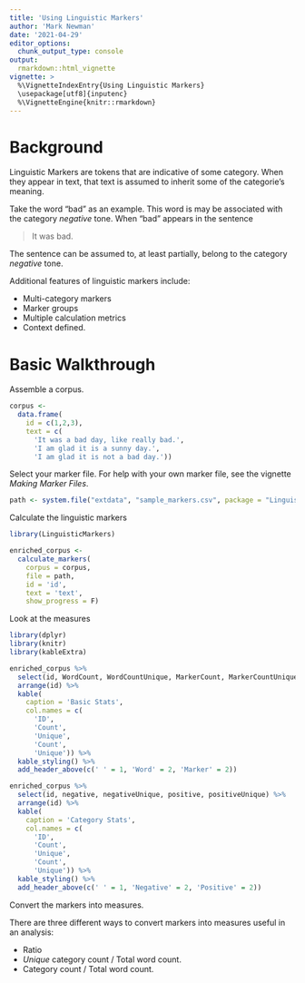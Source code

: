 ```yaml
---
title: 'Using Linguistic Markers'
author: 'Mark Newman'
date: '2021-04-29'
editor_options: 
  chunk_output_type: console
output:
  rmarkdown::html_vignette
vignette: >
  %\VignetteIndexEntry{Using Linguistic Markers}
  \usepackage[utf8]{inputenc}
  %\VignetteEngine{knitr::rmarkdown}
---
```


# Background

Linguistic Markers are tokens that are indicative of some category.
When they appear in text, that text is assumed to inherit some of the categorie's meaning.

Take the word "bad" as an example.
This word is may be associated with the category _negative_ tone.
When "bad" appears in the sentence

> It was bad.

The sentence can be assumed to, at least partially, belong to the category _negative_ tone.

Additional features of linguistic markers include:

* Multi-category markers
* Marker groups
* Multiple calculation metrics
* Context defined.

# Basic Walkthrough

Assemble a corpus.

```r
corpus <-
  data.frame(
    id = c(1,2,3),
    text = c(
      'It was a bad day, like really bad.',
      'I am glad it is a sunny day.',
      'I am glad it is not a bad day.'))
```

Select your marker file.
For help with your own marker file, see the vignette _Making Marker Files_.

```r
path <- system.file("extdata", "sample_markers.csv", package = "LinguisticMarkers")
```

Calculate the linguistic markers

```r
library(LinguisticMarkers)

enriched_corpus <- 
  calculate_markers(
    corpus = corpus,
    file = path,
    id = 'id',
    text = 'text',
    show_progress = F)
```

Look at the measures

```r
library(dplyr)
library(knitr)
library(kableExtra)

enriched_corpus %>%
  select(id, WordCount, WordCountUnique, MarkerCount, MarkerCountUnique) %>%
  arrange(id) %>%
  kable(
    caption = 'Basic Stats',
    col.names = c(
      'ID',
      'Count',
      'Unique',
      'Count',
      'Unique')) %>%
  kable_styling() %>%
  add_header_above(c(' ' = 1, 'Word' = 2, 'Marker' = 2))

enriched_corpus %>%
  select(id, negative, negativeUnique, positive, positiveUnique) %>%
  arrange(id) %>%
  kable(
    caption = 'Category Stats',
    col.names = c(
      'ID',
      'Count',
      'Unique',
      'Count',
      'Unique')) %>%
  kable_styling() %>%
  add_header_above(c(' ' = 1, 'Negative' = 2, 'Positive' = 2))
```

Convert the markers into measures.

There are three different ways to convert markers into measures useful in an analysis:

* Ratio
* _Unique_ category count / Total word count.
* Category count / Total word count.

